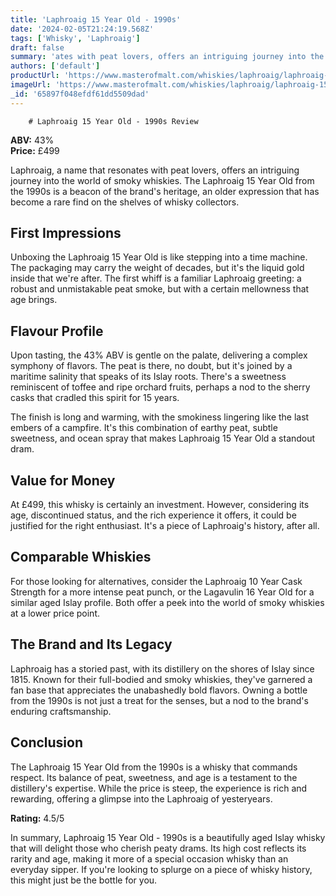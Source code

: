 ```yaml
---
title: 'Laphroaig 15 Year Old - 1990s'
date: '2024-02-05T21:24:19.568Z'
tags: ['Whisky', 'Laphroaig']
draft: false
summary: 'ates with peat lovers, offers an intriguing journey into the world of smoky whiskies. The Laphroaig 15 Year Old from the 1990s is ...'
authors: ['default']
productUrl: 'https://www.masterofmalt.com/whiskies/laphroaig/laphroaig-15-year-old-1990s-whisky/'
imageUrl: 'https://www.masterofmalt.com/whiskies/laphroaig/laphroaig-15-year-old-1990s-whisky.jpg'
_id: '65897f048efdf61dd5509dad'
---
```


        # Laphroaig 15 Year Old - 1990s Review

**ABV:** 43%  
**Price:** £499

Laphroaig, a name that resonates with peat lovers, offers an intriguing journey into the world of smoky whiskies. The Laphroaig 15 Year Old from the 1990s is a beacon of the brand's heritage, an older expression that has become a rare find on the shelves of whisky collectors.

## First Impressions

Unboxing the Laphroaig 15 Year Old is like stepping into a time machine. The packaging may carry the weight of decades, but it's the liquid gold inside that we're after. The first whiff is a familiar Laphroaig greeting: a robust and unmistakable peat smoke, but with a certain mellowness that age brings.

## Flavour Profile

Upon tasting, the 43% ABV is gentle on the palate, delivering a complex symphony of flavors. The peat is there, no doubt, but it's joined by a maritime salinity that speaks of its Islay roots. There's a sweetness reminiscent of toffee and ripe orchard fruits, perhaps a nod to the sherry casks that cradled this spirit for 15 years.

The finish is long and warming, with the smokiness lingering like the last embers of a campfire. It's this combination of earthy peat, subtle sweetness, and ocean spray that makes Laphroaig 15 Year Old a standout dram.

## Value for Money

At £499, this whisky is certainly an investment. However, considering its age, discontinued status, and the rich experience it offers, it could be justified for the right enthusiast. It's a piece of Laphroaig's history, after all.

## Comparable Whiskies

For those looking for alternatives, consider the Laphroaig 10 Year Cask Strength for a more intense peat punch, or the Lagavulin 16 Year Old for a similar aged Islay profile. Both offer a peek into the world of smoky whiskies at a lower price point.

## The Brand and Its Legacy

Laphroaig has a storied past, with its distillery on the shores of Islay since 1815. Known for their full-bodied and smoky whiskies, they've garnered a fan base that appreciates the unabashedly bold flavors. Owning a bottle from the 1990s is not just a treat for the senses, but a nod to the brand's enduring craftsmanship.

## Conclusion

The Laphroaig 15 Year Old from the 1990s is a whisky that commands respect. Its balance of peat, sweetness, and age is a testament to the distillery's expertise. While the price is steep, the experience is rich and rewarding, offering a glimpse into the Laphroaig of yesteryears.

**Rating:** 4.5/5

In summary, Laphroaig 15 Year Old - 1990s is a beautifully aged Islay whisky that will delight those who cherish peaty drams. Its high cost reflects its rarity and age, making it more of a special occasion whisky than an everyday sipper. If you're looking to splurge on a piece of whisky history, this might just be the bottle for you.

